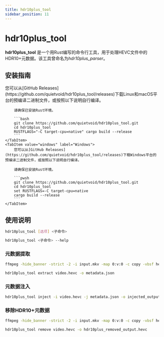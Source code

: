 ```yaml
---
title: hdr10plus_tool
sidebar_position: 11
---
```



# hdr10plus_tool

**hdr10plus_tool** 是一个用Rust编写的命令行工具，用于处理HEVC文件中的HDR10+元数据。该工具曾命名为*hdr10plus_parser*。

## 安装指南

<Tabs>
    <TabItem value="unixlike" label="Linux & macOS">
        您可以从[GitHub Releases](https://github.com/quietvoid/hdr10plus_tool/releases)下载Linux和macOS平台的预编译二进制文件，或按照以下说明自行编译。

        请确保已安装Rust环境。

        ```bash
        git clone https://github.com/quietvoid/hdr10plus_tool.git
        cd hdr10plus_tool
        RUSTFLAGS="-C target-cpu=native" cargo build --release
        ```
    </TabItem>
    <TabItem value="windows" label="Windows">
        您可以从[GitHub Releases](https://github.com/quietvoid/hdr10plus_tool/releases)下载Windows平台的预编译二进制文件，或按照以下说明自行编译。

        请确保已安装Rust环境。

        ```pwsh
        git clone https://github.com/quietvoid/hdr10plus_tool.git
        cd hdr10plus_tool
        set RUSTFLAGS=-C target-cpu=native 
        cargo build --release
        ```
    </TabItem>
</Tabs>

## 使用说明

```bash title="通用命令格式"
hdr10plus_tool [选项] <子命令>
```
```bash title="查看子命令详细选项"
hdr10plus_tool <子命令> --help
```
### 元数据提取
```bash title="通过FFmpeg管道提取（推荐）"
ffmpeg -hide_banner -strict -2 -i input.mkv -map 0:v:0 -c copy -vbsf hevc_mp4toannexb -f hevc - | hdr10plus_tool extract -o metadata.json -
```
```bash title="从原始码流提取"
hdr10plus_tool extract video.hevc -o metadata.json
```
### 元数据注入

```bash title="注入到原始码流"
hdr10plus_tool inject -i video.hevc -j metadata.json -o injected_output.hevc
```
### 移除HDR10+元数据

```bash title="通过FFmpeg管道移除（推荐）"
ffmpeg -hide_banner -strict -2 -i input.mkv -map 0:v:0 -c copy -vbsf hevc_mp4toannexb -f hevc - | hdr10plus_tool remove -
```
```bash title="从原始码流移除"
hdr10plus_tool remove video.hevc -o hdr10plus_removed_output.hevc
```